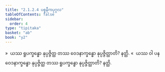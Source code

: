 ```yaml
---
title: "2.1.2.4 ပစ္စနီကပုဂ္ဂလ"
tableOfContents: false
sidebar:
  order: 4
type: "tipitaka"
basket: "ab"
book: "y2"
---
```



<DynamicBreadcrumb />

<Division number="59" book="y2" e="ch" v="33" p="34">

<Paragraph number="522" book="y2">
»  ယဿ ရူပက္ခန္ဓော နုပ္ပဇ္ဇိတ္ထ တဿ ဝေဒနာက္ခန္ဓော နုပ္ပဇ္ဇိတ္ထာတိ? နတ္ထိ.
</Paragraph>

<Paragraph number="523" book="y2">
«  ယဿ ဝါ ပန ဝေဒနာက္ခန္ဓော နုပ္ပဇ္ဇိတ္ထ တဿ ရူပက္ခန္ဓော နုပ္ပဇ္ဇိတ္ထာတိ? နတ္ထိ.
</Paragraph>
</Division>